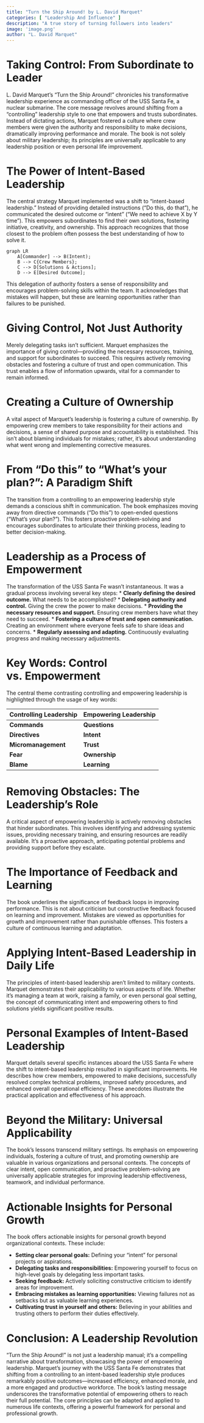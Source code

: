 ```yaml
---
title: "Turn the Ship Around! by L. David Marquet"
categories: [ "Leadership And Influence" ]
description: "A true story of turning followers into leaders"
image: 'image.png'
author: "L. David Marquet"
---
```

# Taking Control: From Subordinate to Leader

L. David Marquet's "Turn the Ship Around!" chronicles his transformative leadership experience as commanding officer of the USS Santa Fe, a nuclear submarine.  The core message revolves around shifting from a "controlling" leadership style to one that empowers and trusts subordinates.  Instead of dictating actions, Marquet fostered a culture where crew members were given the authority and responsibility to make decisions, dramatically improving performance and morale.  The book is not solely about military leadership; its principles are universally applicable to any leadership position or even personal life improvement.

# The Power of Intent-Based Leadership

The central strategy Marquet implemented was a shift to "intent-based leadership."  Instead of providing detailed instructions ("Do this, do that"), he communicated the desired outcome or "intent" ("We need to achieve X by Y time").  This empowers subordinates to find their own solutions, fostering initiative, creativity, and ownership.  This approach recognizes that those closest to the problem often possess the best understanding of how to solve it.

```mermaid
graph LR
    A[Commander] --> B(Intent);
    B --> C{Crew Members};
    C --> D[Solutions & Actions];
    D --> E[Desired Outcome];
```

This delegation of authority fosters a sense of responsibility and encourages problem-solving skills within the team.  It acknowledges that mistakes will happen, but these are learning opportunities rather than failures to be punished.

# Giving Control, Not Just Authority

Merely delegating tasks isn't sufficient.  Marquet emphasizes the importance of giving control—providing the necessary resources, training, and support for subordinates to succeed.  This requires actively removing obstacles and fostering a culture of trust and open communication. This trust enables a flow of information upwards, vital for a commander to remain informed.

# Creating a Culture of Ownership

A vital aspect of Marquet's leadership is fostering a culture of ownership.  By empowering crew members to take responsibility for their actions and decisions, a sense of shared purpose and accountability is established. This isn't about blaming individuals for mistakes; rather, it's about understanding what went wrong and implementing corrective measures.

# From "Do this" to "What's your plan?": A Paradigm Shift

The transition from a controlling to an empowering leadership style demands a conscious shift in communication. The book emphasizes moving away from directive commands ("Do this") to open-ended questions ("What's your plan?"). This fosters proactive problem-solving and encourages subordinates to articulate their thinking process, leading to better decision-making.

# Leadership as a Process of Empowerment

The transformation of the USS Santa Fe wasn't instantaneous.  It was a gradual process involving several key steps:
    * **Clearly defining the desired outcome.**  What needs to be accomplished?
    * **Delegating authority and control.**  Giving the crew the power to make decisions.
    * **Providing the necessary resources and support.**  Ensuring crew members have what they need to succeed.
    * **Fostering a culture of trust and open communication.**  Creating an environment where everyone feels safe to share ideas and concerns.
    * **Regularly assessing and adapting.**  Continuously evaluating progress and making necessary adjustments.

# Key Words: Control vs. Empowerment

The central theme contrasting controlling and empowering leadership is highlighted through the usage of key words:

| Controlling Leadership | Empowering Leadership |
|---|---|
| **Commands** | **Questions** |
| **Directives** | **Intent** |
| **Micromanagement** | **Trust** |
| **Fear** | **Ownership** |
| **Blame** | **Learning** |

# Removing Obstacles: The Leadership's Role

A critical aspect of empowering leadership is actively removing obstacles that hinder subordinates. This involves identifying and addressing systemic issues, providing necessary training, and ensuring resources are readily available. It's a proactive approach, anticipating potential problems and providing support before they escalate.

# The Importance of Feedback and Learning

The book underlines the significance of feedback loops in improving performance. This is not about criticism but constructive feedback focused on learning and improvement.  Mistakes are viewed as opportunities for growth and improvement rather than punishable offenses.  This fosters a culture of continuous learning and adaptation.

# Applying Intent-Based Leadership in Daily Life

The principles of intent-based leadership aren't limited to military contexts.  Marquet demonstrates their applicability to various aspects of life.  Whether it's managing a team at work, raising a family, or even personal goal setting, the concept of communicating intent and empowering others to find solutions yields significant positive results.

# Personal Examples of Intent-Based Leadership

Marquet details several specific instances aboard the USS Santa Fe where the shift to intent-based leadership resulted in significant improvements. He describes how crew members, empowered to make decisions, successfully resolved complex technical problems, improved safety procedures, and enhanced overall operational efficiency. These anecdotes illustrate the practical application and effectiveness of his approach.


# Beyond the Military: Universal Applicability

The book’s lessons transcend military settings. Its emphasis on empowering individuals, fostering a culture of trust, and promoting ownership are valuable in various organizations and personal contexts.  The concepts of clear intent, open communication, and proactive problem-solving are universally applicable strategies for improving leadership effectiveness, teamwork, and individual performance.


#  Actionable Insights for Personal Growth

The book offers actionable insights for personal growth beyond organizational contexts. These include:

*   **Setting clear personal goals:** Defining your "intent" for personal projects or aspirations.
*   **Delegating tasks and responsibilities:**  Empowering yourself to focus on high-level goals by delegating less important tasks.
*   **Seeking feedback:** Actively soliciting constructive criticism to identify areas for improvement.
*   **Embracing mistakes as learning opportunities:**  Viewing failures not as setbacks but as valuable learning experiences.
*   **Cultivating trust in yourself and others:** Believing in your abilities and trusting others to perform their duties effectively.


# Conclusion: A Leadership Revolution

"Turn the Ship Around!" is not just a leadership manual; it's a compelling narrative about transformation, showcasing the power of empowering leadership.  Marquet's journey with the USS Santa Fe demonstrates that shifting from a controlling to an intent-based leadership style produces remarkably positive outcomes—increased efficiency, enhanced morale, and a more engaged and productive workforce. The book’s lasting message underscores the transformative potential of empowering others to reach their full potential. The core principles can be adapted and applied to numerous life contexts, offering a powerful framework for personal and professional growth.

